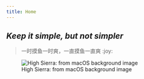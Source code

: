 ```yaml
---
title: Home
---
```

## _Keep it simple, but not simpler_

>一时摸鱼一时爽，一直摸鱼一直爽 :joy:

![High Sierra: from macOS background image](img/High Sierra.png)
